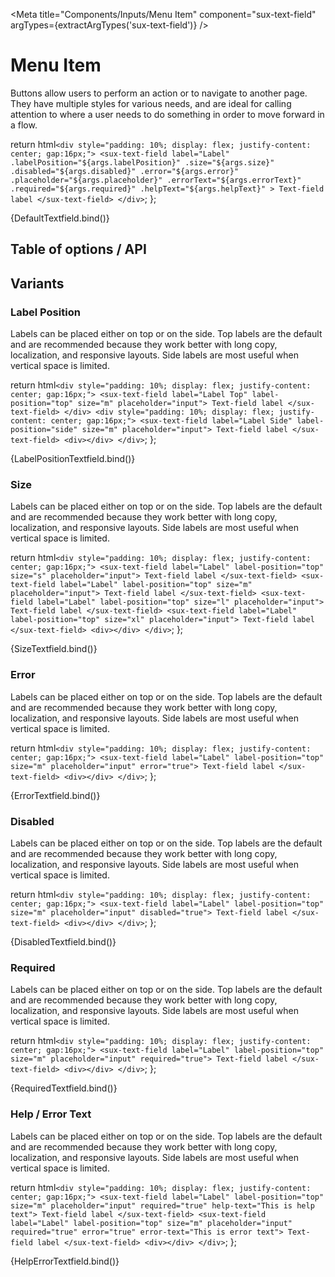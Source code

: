 
<Meta title="Components/Inputs/Menu Item" component="sux-text-field" argTypes={extractArgTypes('sux-text-field')} />

# Menu Item

Buttons allow users to perform an action or to navigate to another page. They have multiple styles for various needs, and are ideal for calling attention to where a user needs to do something in order to move forward in a flow.

  return html`
    <div style="padding: 10%; display: flex; justify-content: center; gap:16px;">
      <sux-text-field
        label="Label"
        .labelPosition="${args.labelPosition}"
        .size="${args.size}"
        .disabled="${args.disabled}"
        .error="${args.error}"
        .placeholder="${args.placeholder}"
        .errorText="${args.errorText}"
        .required="${args.required}"
        .helpText="${args.helpText}"
      >
        Text-field label
      </sux-text-field>
    </div>
  `;
};

<Canvas>
  <Story name="Playground">{DefaultTextfield.bind()}</Story>
</Canvas>

## Table of options / API

<ArgsTable of="sux-text-field" />

## Variants

### Label Position

Labels can be placed either on top or on the side. Top labels are the default and are recommended because they work better with long copy, localization, and responsive layouts. Side labels are most useful when vertical space is limited.

  return html`
    <div style="padding: 10%; display: flex; justify-content: center; gap:16px;">
      <sux-text-field label="Label Top" label-position="top" size="m" placeholder="input"> Text-field label </sux-text-field>
    </div>
    <div style="padding: 10%; display: flex; justify-content: center; gap:16px;">
      <sux-text-field label="Label Side" label-position="side" size="m" placeholder="input"> Text-field label </sux-text-field>
      <div></div>
    </div>
  `;
};

<Canvas>
  <Story name="Label Position">{LabelPositionTextfield.bind()}</Story>
</Canvas>

### Size

Labels can be placed either on top or on the side. Top labels are the default and are recommended because they work better with long copy, localization, and responsive layouts. Side labels are most useful when vertical space is limited.

  return html`
    <div style="padding: 10%; display: flex; justify-content: center; gap:16px;">
      <sux-text-field label="Label" label-position="top" size="s" placeholder="input"> Text-field label </sux-text-field>
      <sux-text-field label="Label" label-position="top" size="m" placeholder="input"> Text-field label </sux-text-field>
      <sux-text-field label="Label" label-position="top" size="l" placeholder="input"> Text-field label </sux-text-field>
      <sux-text-field label="Label" label-position="top" size="xl" placeholder="input"> Text-field label </sux-text-field>
      <div></div>
    </div>
  `;
};

<Canvas>
  <Story name="Size">{SizeTextfield.bind()}</Story>
</Canvas>

### Error

Labels can be placed either on top or on the side. Top labels are the default and are recommended because they work better with long copy, localization, and responsive layouts. Side labels are most useful when vertical space is limited.

  return html`
    <div style="padding: 10%; display: flex; justify-content: center; gap:16px;">
      <sux-text-field label="Label" label-position="top" size="m" placeholder="input" error="true"> Text-field label </sux-text-field>
      <div></div>
    </div>
  `;
};

<Canvas>
  <Story name="Error">{ErrorTextfield.bind()}</Story>
</Canvas>

### Disabled

Labels can be placed either on top or on the side. Top labels are the default and are recommended because they work better with long copy, localization, and responsive layouts. Side labels are most useful when vertical space is limited.

  return html`
    <div style="padding: 10%; display: flex; justify-content: center; gap:16px;">
      <sux-text-field label="Label" label-position="top" size="m" placeholder="input" disabled="true"> Text-field label </sux-text-field>
      <div></div>
    </div>
  `;
};

<Canvas>
  <Story name="Disabled">{DisabledTextfield.bind()}</Story>
</Canvas>

### Required

Labels can be placed either on top or on the side. Top labels are the default and are recommended because they work better with long copy, localization, and responsive layouts. Side labels are most useful when vertical space is limited.

  return html`
    <div style="padding: 10%; display: flex; justify-content: center; gap:16px;">
      <sux-text-field label="Label" label-position="top" size="m" placeholder="input" required="true"> Text-field label </sux-text-field>
      <div></div>
    </div>
  `;
};

<Canvas>
  <Story name="Required">{RequiredTextfield.bind()}</Story>
</Canvas>

### Help / Error Text

Labels can be placed either on top or on the side. Top labels are the default and are recommended because they work better with long copy, localization, and responsive layouts. Side labels are most useful when vertical space is limited.

  return html`
    <div style="padding: 10%; display: flex; justify-content: center; gap:16px;">
      <sux-text-field label="Label" label-position="top" size="m" placeholder="input" required="true" help-text="This is help text"> Text-field label </sux-text-field>
      <sux-text-field label="Label" label-position="top" size="m" placeholder="input" required="true" error="true" error-text="This is error text">
        Text-field label
      </sux-text-field>
      <div></div>
    </div>
  `;
};

<Canvas>
  <Story name="HelpError">{HelpErrorTextfield.bind()}</Story>
</Canvas>
